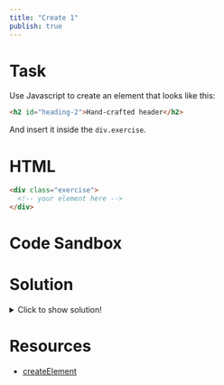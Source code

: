 ```yaml
---
title: "Create 1"
publish: true
---
```


# Task

Use Javascript to create an element that looks like this:

```html
<h2 id="heading-2">Hand-crafted header</h2>
```

And insert it inside the `div.exercise`.

# HTML

```html
<div class="exercise">
  <!-- your element here -->
</div>
```

# Code Sandbox
<Sandbox html="/dom-exercise-03.html" />

# Solution

<details>
  <summary>Click to show solution!</summary>

```javascript
const h2 = document.createElement("h2")
h2.id = "heading-2"
h2.textContent = "Hand-crafted header"
const parent = document.querySelector(".exercise")
parent.append(h2)
```

</details>

# Resources

- [createElement](https://developer.mozilla.org/en-US/docs/Web/API/Document/createElement)
